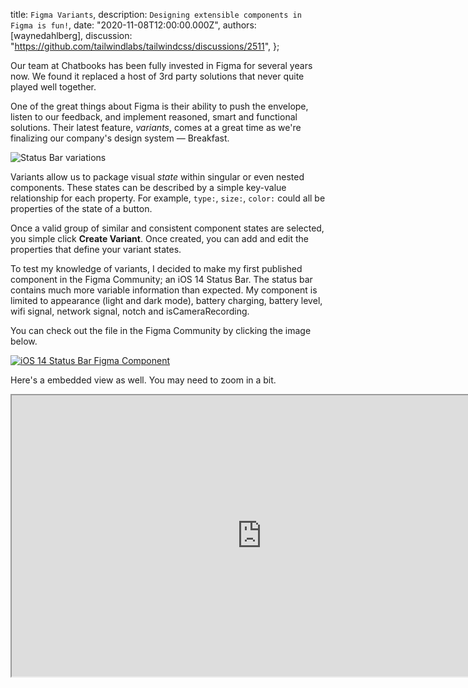 
  title: `Figma Variants`,
  description: `Designing extensible components in Figma is fun!`,
  date: "2020-11-08T12:00:00.000Z",
  authors: [waynedahlberg],
  discussion: "https://github.com/tailwindlabs/tailwindcss/discussions/2511",
};

Our team at Chatbooks has been fully invested in Figma for several years now. We found it replaced a host of 3rd party solutions that never quite played well together.

One of the great things about Figma is their ability to push the envelope, listen to our feedback, and implement reasoned, smart and functional solutions. Their latest feature, _variants_, comes at a great time as we're finalizing our company's design system — Breakfast.

<img src={image2} alt="Status Bar variations" />

Variants allow us to package visual _state_ within singular or even nested components. These states can be described by a simple key-value relationship for each property. For example, `type:`, `size:`, `color:` could all be properties of the state of a button.

Once a valid group of similar and consistent component states are selected, you simple click **Create Variant**. Once created, you can add and edit the properties that define your variant states.

To test my knowledge of variants, I decided to make my first published component in the Figma Community; an iOS 14 Status Bar. The status bar contains much more variable information than expected. My component is limited to appearance (light and dark mode), battery charging, battery level, wifi signal, network signal, notch and isCameraRecording.

You can check out the file in the Figma Community by clicking the image below.

<a href="https://www.figma.com/community/file/904065746347450024/iOS-14-Status-Bar">
  <img src={image1} alt="iOS 14 Status Bar Figma Component" />
</a>

Here's a embedded view as well. You may need to zoom in a bit.

<iframe
  width="800"
  height="450"
  src="https://www.figma.com/embed?embed_host=share&url=https%3A%2F%2Fwww.figma.com%2Ffile%2FQQHcyX67RRbKHnshLOJRsL%2FiOS-14-Status-Bar-Community%3Fnode-id%3D1%253A21"
  allowfullscreen
></iframe>
